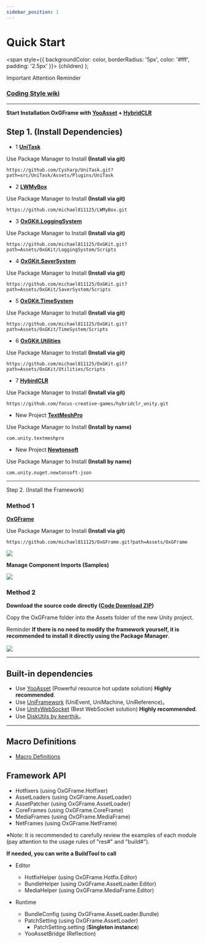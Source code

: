 ```yaml
---
sidebar_position: 1
---
```



# Quick Start

  <span
    style={{
      backgroundColor: color,
      borderRadius: '5px',
      color: '#fff',
      padding: '2.5px'
    }}>
    {children}
  </span>
);

<Highlight color="#ff2f00">Important</Highlight> <Highlight color="#0373fc">Attention</Highlight> <Highlight color="#00d679">Reminder</Highlight>

### [Coding Style wiki](https://github.com/michael811125/OxGFrame/wiki/Coding-Style)

---

**Start Installation OxGFrame with [YooAsset](https://github.com/tuyoogame/YooAsset) + [HybridCLR](https://github.com/focus-creative-games/hybridclr)**

## Step 1. (Install Dependencies)

- <Highlight color="#ff2f00">1</Highlight> **[UniTask](https://github.com/Cysharp/UniTask)**
  
Use Package Manager to Install **(Install via git)**

```
https://github.com/Cysharp/UniTask.git?path=src/UniTask/Assets/Plugins/UniTask
```

- <Highlight color="#ff2f00">2</Highlight> **[LWMyBox](https://github.com/michael811125/LWMyBox)**

Use Package Manager to Install **(Install via git)**

```
https://github.com/michael811125/LWMyBox.git
```

- <Highlight color="#ff2f00">3</Highlight> **[OxGKit.LoggingSystem](https://github.com/michael811125/OxGKit#loggingsystem-dependence-lwmybox)**

Use Package Manager to Install **(Install via git)**

```
https://github.com/michael811125/OxGKit.git?path=Assets/OxGKit/LoggingSystem/Scripts
```

- <Highlight color="#ff2f00">4</Highlight> **[OxGKit.SaverSystem](https://github.com/michael811125/OxGKit#saversystem)**
  
Use Package Manager to Install **(Install via git)**

```
https://github.com/michael811125/OxGKit.git?path=Assets/OxGKit/SaverSystem/Scripts
```

- <Highlight color="#ff2f00">5</Highlight> **[OxGKit.TimeSystem](https://github.com/michael811125/OxGKit#timesystem)**
  
Use Package Manager to Install **(Install via git)**

```
https://github.com/michael811125/OxGKit.git?path=Assets/OxGKit/TimeSystem/Scripts
```

- <Highlight color="#ff2f00">6</Highlight> **[OxGKit.Utilities](https://github.com/michael811125/OxGKit#utilities-dependence-unitask)**
  
Use Package Manager to Install **(Install via git)**

```
https://github.com/michael811125/OxGKit.git?path=Assets/OxGKit/Utilities/Scripts
```

- <Highlight color="#ff2f00">7</Highlight> **[HybirdCLR](https://github.com/focus-creative-games/hybridclr)**

Use Package Manager to Install **(Install via git)**

```
https://github.com/focus-creative-games/hybridclr_unity.git
```

- <Highlight color="#0373fc">New Project</Highlight> **[TextMeshPro](https://docs.unity3d.com/Packages/com.unity.textmeshpro@3.2/manual/index.html)**

Use Package Manager to Install **(Install by name)**

```
com.unity.textmeshpro
```

- <Highlight color="#0373fc">New Project</Highlight> **[Newtonsoft](https://github.com/jilleJr/Newtonsoft.Json-for-Unity/wiki/Install-official-via-UPM)**

Use Package Manager to Install **(Install by name)**

```
com.unity.nuget.newtonsoft-json
```

---

Step 2. (Install the Framework)

### Method 1

**[OxGFrame](https://github.com/michael811125/OxGFrame)**

Use Package Manager to Install **(Install via git)**

```
https://github.com/michael811125/OxGFrame.git?path=Assets/OxGFrame
```

![](/img/getting_started/latest/img_1.png)

**Manage Component Imports (Samples)**

![](/img/getting_started/img_2.png)
	
### Method 2

**Download the source code directly ([Code Download ZIP](https://github.com/michael811125/OxGFrame))**

Copy the OxGFrame folder into the Assets folder of the new Unity project.

<Highlight color="#00d679">Reminder</Highlight> **If there is no need to modify the framework yourself, it is recommended to install it directly using the Package Manager**.
<br/>
<br/>
![](/img/getting_started/img_3.png)

---

## Built-in dependencies

- Use [YooAsset](https://github.com/tuyoogame/YooAsset) (Powerful resource hot update solution) **Highly recommended**.
- Use [UniFramework](https://github.com/gmhevinci/UniFramework) (UniEvent, UniMachine, UniReference)。
- Use [UnityWebSocket](https://github.com/psygames/UnityWebSocket) (Best WebSocket solution) **Highly recommended**.
- Use [DiskUtils by keerthik](https://github.com/keerthik/simple-disk-utils)。

---

## Macro Definitions
- [Macro Definitions](https://github.com/michael811125/OxGFrame/wiki/Macro-Definitions)

## Framework API

- Hotfixers (using OxGFrame.Hotfixer)
- AssetLoaders (using OxGFrame.AssetLoader)
- AssetPatcher (using OxGFrame.AssetLoader)
- CoreFrames (using OxGFrame.CoreFrame)
- MediaFrames (using OxGFrame.MediaFrame)
- NetFrames (using OxGFrame.NetFrame)

※Note: It is recommended to carefully review the examples of each module (pay attention to the usage rules of "res#" and "build#").

**If needed, you can write a BuildTool to call**

- Editor
  - HotfixHelper (using OxGFrame.Hotfix.Editor)
  - BundleHelper (using OxGFrame.AssetLoader.Editor)
  - MediaHelper (using OxGFrame.MediaFrame.Editor)

- Runtime
  - BundleConfig (using OxGFrame.AssetLoader.Bundle)
  - PatchSetting (using OxGFrame.AssetLoader)
    - PatchSetting.setting (**Singleton instance**)
  - YooAssetBridge (Reflection)